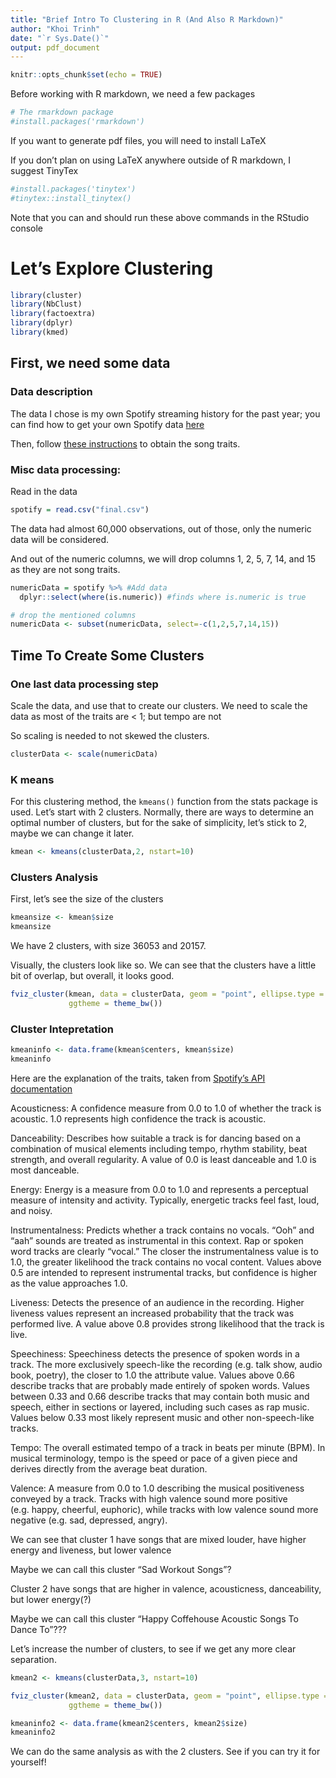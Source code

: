 ```yaml
---
title: "Brief Intro To Clustering in R (And Also R Markdown)"
author: "Khoi Trinh"
date: "`r Sys.Date()`"
output: pdf_document
---
```


```r
knitr::opts_chunk$set(echo = TRUE)
```

Before working with R markdown, we need a few packages
```r
# The rmarkdown package
#install.packages('rmarkdown')
```

If you want to generate pdf files, you will need to install LaTeX

If you don't plan on using LaTeX anywhere outside of R markdown,
I suggest TinyTex

```r
#install.packages('tinytex')
#tinytex::install_tinytex()
```

Note that you can and should run these above commands in the RStudio console

# Let's Explore Clustering

```r
library(cluster)
library(NbClust)
library(factoextra)
library(dplyr)
library(kmed)
```

## First, we need some data

### Data description

The data I chose is my own Spotify streaming history for the past year; you can find how to get your own Spotify data [here](https://www.makeuseof.com/tag/download-privacy-data-spotify/)

Then, follow [these instructions](https://github.com/vlad-ds/spoty-records) to obtain the song traits.

### Misc data processing:

Read in the data

```r
spotify = read.csv("final.csv")
```

The data had almost 60,000 observations, out of those, only the numeric data will be considered.

And out of the numeric columns, we will drop columns 1, 2, 5, 7, 14, and 15 as they are not song traits.

```r
numericData = spotify %>% #Add data
  dplyr::select(where(is.numeric)) #finds where is.numeric is true

# drop the mentioned columns
numericData <- subset(numericData, select=-c(1,2,5,7,14,15))
```

## Time To Create Some Clusters

### One last data processing step

Scale the data, and use that to create our clusters. We need to scale the data as most of the traits are < 1; but tempo are not

So scaling is needed to not skewed the clusters.

```r
clusterData <- scale(numericData)
```

### K means

For this clustering method, the `kmeans()` function from the stats package is used. Let's start with 2 clusters. Normally, there are ways to determine an optimal number of clusters, but for the sake of simplicity, let's stick to 2, maybe we can change it later.

```r
kmean <- kmeans(clusterData,2, nstart=10)
```

### Clusters Analysis

First, let's see the size of the clusters

```r
kmeansize <- kmean$size
kmeansize
```

We have 2 clusters, with size 36053 and 20157. 

Visually, the clusters look like so. We can see that the clusters have a little bit of overlap, but overall, it looks good.

```r
fviz_cluster(kmean, data = clusterData, geom = "point", ellipse.type = "convex", 
             ggtheme = theme_bw())
```

### Cluster Intepretation

```r
kmeaninfo <- data.frame(kmean$centers, kmean$size)
kmeaninfo
```

Here are the explanation of the traits, taken from [Spotify's API documentation](https://developer.spotify.com/documentation/web-api/reference/#/operations/get-audio-features)

Acousticness: A confidence measure from 0.0 to 1.0 of whether the track is acoustic. 1.0 represents high confidence the track is acoustic.

Danceability: Describes how suitable a track is for dancing based on a combination of musical elements including tempo, rhythm stability, beat strength, and overall regularity. A value of 0.0 is least danceable and 1.0 is most danceable.

Energy: Energy is a measure from 0.0 to 1.0 and represents a perceptual measure of intensity and activity. Typically, energetic tracks feel fast, loud, and noisy.

Instrumentalness: Predicts whether a track contains no vocals. “Ooh” and “aah” sounds are treated as instrumental in this context. Rap or spoken word tracks are clearly “vocal.” The closer the instrumentalness value is to 1.0, the greater likelihood the track contains no vocal content. Values above 0.5 are intended to represent instrumental tracks, but confidence is higher as the value approaches 1.0.

Liveness: Detects the presence of an audience in the recording. Higher liveness values represent an increased probability that the track was performed live. A value above 0.8 provides strong likelihood that the track is live.

Speechiness: Speechiness detects the presence of spoken words in a track. The more exclusively speech-like the recording (e.g. talk show, audio book, poetry), the closer to 1.0 the attribute value. Values above 0.66 describe tracks that are probably made entirely of spoken words. Values between 0.33 and 0.66 describe tracks that may contain both music and speech, either in sections or layered, including such cases as rap music. Values below 0.33 most likely represent music and other non-speech-like tracks.

Tempo: The overall estimated tempo of a track in beats per minute (BPM). In musical terminology, tempo is the speed or pace of a given piece and derives directly from the average beat duration.

Valence: A measure from 0.0 to 1.0 describing the musical positiveness conveyed by a track. Tracks with high valence sound more positive (e.g. happy, cheerful, euphoric), while tracks with low valence sound more negative (e.g. sad, depressed, angry).

We can see that cluster 1 have songs that are mixed louder, have higher energy and liveness, but lower valence

Maybe we can call this cluster "Sad Workout Songs"? 

Cluster 2 have songs that are higher in valence, acousticness, danceability, but lower energy(?)

Maybe we can call this cluster "Happy Coffehouse Acoustic Songs To Dance To"???

Let's increase the number of clusters, to see if we get any more clear separation.

```r
kmean2 <- kmeans(clusterData,3, nstart=10)
```

```r
fviz_cluster(kmean2, data = clusterData, geom = "point", ellipse.type = "convex", 
             ggtheme = theme_bw())
```

```r
kmeaninfo2 <- data.frame(kmean2$centers, kmean2$size)
kmeaninfo2
```

We can do the same analysis as with the 2 clusters. See if you can try it for yourself!